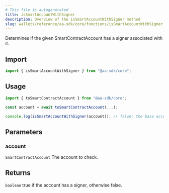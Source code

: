 ```yaml
---
# This file is autogenerated
title: isSmartAccountWithSigner
description: Overview of the isSmartAccountWithSigner method
slug: wallets/reference/aa-sdk/core/functions/isSmartAccountWithSigner
---
```


Determines if the given SmartContractAccount has a signer associated with it.

## Import

```ts
import { isSmartAccountWithSigner } from "@aa-sdk/core";
```

## Usage

```ts
import { toSmartContractAccount } from "@aa-sdk/core";

const account = await toSmartContractAccount(...);

console.log(isSmartAccountWithSigner(account)); // false: the base account does not have a publicly accessible signer
```

## Parameters

### account

`SmartContractAccount`
The account to check.

## Returns

`boolean`
true if the account has a signer, otherwise false.
